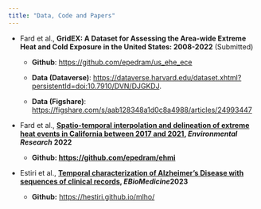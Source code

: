 ```yaml
---
title: "Data, Code and Papers"
---
```


-   Fard et al., **GridEX: A Dataset for Assessing the Area-wide Extreme Heat and Cold Exposure in the United States: 2008-2022** (Submitted)

    -   **Github**: <https://github.com/epedram/us_ehe_ece>

    -   **Data (Dataverse)**: <https://dataverse.harvard.edu/dataset.xhtml?persistentId=doi:10.7910/DVN/DJGKDJ>.

    -   **Data (Figshare)**: <https://figshare.com/s/aab128348a1d0c8a4988/articles/24993447>

-   Fard et al., [**Spatio-temporal interpolation and delineation of extreme heat events in California between 2017 and 2021**](https://www.sciencedirect.com/science/article/pii/S0013935123017887)**, *Environmental Research* 2022**

    -   **Github: <https://github.com/epedram/ehmi>**

-   Estiri et al., [**Temporal characterization of Alzheimer's Disease with sequences of clinical records**](https://doi.org/10.1016%2Fj.ebiom.2023.104629)**, *EBioMedicine*2023**

    -   **Github:** <https://hestiri.github.io/mlho/>
